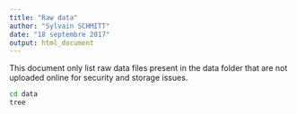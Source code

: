 ```yaml
---
title: "Raw data"
author: "Sylvain SCHMITT"
date: "18 septembre 2017"
output: html_document
---
```


This document only list raw data files present in the data folder that are not uploaded online for security and storage issues.

```bash
cd data
tree
```

